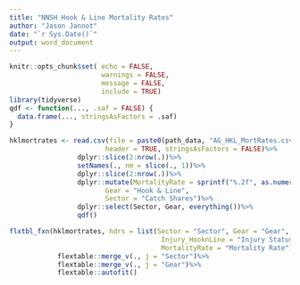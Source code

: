 ```yaml
---
title: "NNSH Hook & Line Mortality Rates"
author: "Jason Jannot"
date: "`r Sys.Date()`"
output: word_document
---
```


```r
knitr::opts_chunk$set( echo = FALSE,
                       warnings = FALSE,
                       message = FALSE,
                       include = TRUE)
library(tidyverse)
qdf <- function(..., .saf = FALSE) {
  data.frame(..., stringsAsFactors = .saf)
}

```

```r
hklmortrates <- read.csv(file = paste0(path_data, "AG_HKL_MortRates.csv"),
                        header = TRUE, stringsAsFactors = FALSE)%>%
                 dplyr::slice(2:nrow(.))%>%
                 setNames(., nm = slice(., 1))%>%
                 dplyr::slice(2:nrow(.))%>%
                 dplyr::mutate(MortalityRate = sprintf("%.2f", as.numeric(MortalityRate)),
                        Gear = "Hook & Line",
                        Sector = "Catch Shares")%>%
                 dplyr::select(Sector, Gear, everything())%>%
                 qdf()

flxtbl_fxn(hklmortrates, hdrs = list(Sector = "Sector", Gear = "Gear",
                                      Injury_HooknLine = "Injury Status",
                                      MortalityRate = "Mortality Rate")) %>%
            flextable::merge_v(., j = "Sector")%>%
            flextable::merge_v(., j = "Gear")%>%
            flextable::autofit()
 
```
